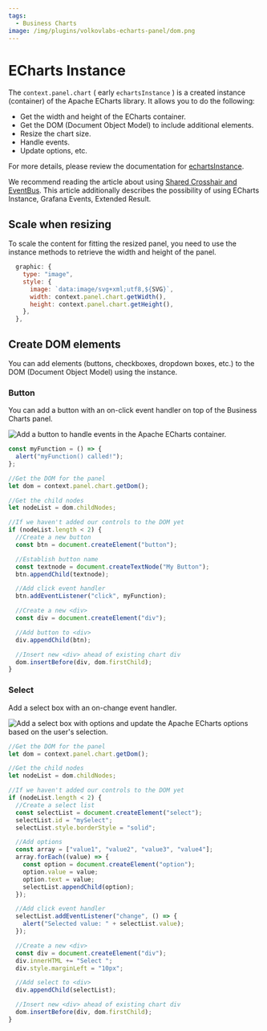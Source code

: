 ```yaml
---
tags:
  - Business Charts
image: /img/plugins/volkovlabs-echarts-panel/dom.png
---
```



# ECharts Instance

The `context.panel.chart` ( early `echartsInstance` ) is a created instance (container) of the Apache ECharts library. It allows you to do the following:

- Get the width and height of the ECharts container.
- Get the DOM (Document Object Model) to include additional elements.
- Resize the chart size.
- Handle events.
- Update options, etc.

For more details, please review the documentation for [echartsInstance](https://echarts.apache.org/en/api.html#echartsInstance).

We recommend reading the article about using [Shared Crosshair and EventBus](/blog/echarts-panel-6.0.0-20240520).
This article additionally describes the possibility of using ECharts Instance, Grafana Events, Extended Result.

## Scale when resizing

To scale the content for fitting the resized panel, you need to use the instance methods to retrieve the width and height of the panel.

```js
  graphic: {
    type: "image",
    style: {
      image: `data:image/svg+xml;utf8,${SVG}`,
      width: context.panel.chart.getWidth(),
      height: context.panel.chart.getHeight(),
    },
  },
```

## Create DOM elements

You can add elements (buttons, checkboxes, dropdown boxes, etc.) to the DOM (Document Object Model) using the instance.

### Button

You can add a button with an on-click event handler on top of the Business Charts panel.

<Image
  title="Add a button to handle events in the Apache ECharts container."
  src="/img/plugins/volkovlabs-echarts-panel/dom.png"
/>

```js
const myFunction = () => {
  alert("myFunction() called!");
};

//Get the DOM for the panel
let dom = context.panel.chart.getDom();

//Get the child nodes
let nodeList = dom.childNodes;

//If we haven't added our controls to the DOM yet
if (nodeList.length < 2) {
  //Create a new button
  const btn = document.createElement("button");

  //Establish button name
  const textnode = document.createTextNode("My Button");
  btn.appendChild(textnode);

  //Add click event handler
  btn.addEventListener("click", myFunction);

  //Create a new <div>
  const div = document.createElement("div");

  //Add button to <div>
  div.appendChild(btn);

  //Insert new <div> ahead of existing chart div
  dom.insertBefore(div, dom.firstChild);
}
```

### Select

Add a select box with an on-change event handler.

<Image
  title="Add a select box with options and update the Apache ECharts options based on the user's selection."
  src="/img/plugins/volkovlabs-echarts-panel/select.png"
/>

```js
//Get the DOM for the panel
let dom = context.panel.chart.getDom();

//Get the child nodes
let nodeList = dom.childNodes;

//If we haven't added our controls to the DOM yet
if (nodeList.length < 2) {
  //Create a select list
  const selectList = document.createElement("select");
  selectList.id = "mySelect";
  selectList.style.borderStyle = "solid";

  //Add options
  const array = ["value1", "value2", "value3", "value4"];
  array.forEach((value) => {
    const option = document.createElement("option");
    option.value = value;
    option.text = value;
    selectList.appendChild(option);
  });

  //Add click event handler
  selectList.addEventListener("change", () => {
    alert("Selected value: " + selectList.value);
  });

  //Create a new <div>
  const div = document.createElement("div");
  div.innerHTML += "Select ";
  div.style.marginLeft = "10px";

  //Add select to <div>
  div.appendChild(selectList);

  //Insert new <div> ahead of existing chart div
  dom.insertBefore(div, dom.firstChild);
}
```
